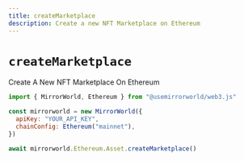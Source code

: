 ```yaml
---
title: createMarketplace
description: Create a new NFT Marketplace on Ethereum
---
```


# `createMarketplace`

Create A New NFT Marketplace On Ethereum

```js
import { MirrorWorld, Ethereum } from "@usemirrorworld/web3.js"

const mirrorworld = new MirrorWorld({
  apiKey: "YOUR_API_KEY",
  chainConfig: Ethereum("mainnet"),
})

await mirrorworld.Ethereum.Asset.createMarketplace()
```

